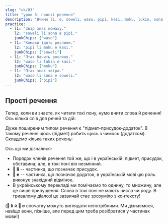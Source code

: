 ```yaml
---
slug: "uk/03"
title: "урок 3: прості речення"
description: "Вчимо li, e, soweli, waso, pipi, kasi, moku, lukin, sona!"
practice:
  - l1: "Звір знає комаху."
    l2: "soweli li sona e pipi."
    junkChips: ["waso"]
  - l1: "Комахи їдять рослини."
    l2: "pipi li moku e kasi."
    junkChips: ["soweli"]
  - l1: "Птах бачить рослину."
    l2: "waso li lukin e kasi."
    junkChips: ["moku"]
  - l1: "Птах знає звіра."
    l2: "waso li sona e soweli."
    junkChips: ["pipi"]
---
```



## Прості речення

Тепер, коли ви знаєте, як читати токі пону, нумо вчити слова й речення!
Ось кілька слів для речей та дій:

<List>
  <Word sl="soweli" m="звір, сухопутна тварина, наприклад кіт, собака, миша, слон" />
  <Word sl="waso" m="птах, наприклад гуска, півень, журавель, сова" />
  <Word sl="pipi" m="комаха, наприклад жук, мураха, муха, павук" />
  <Word sl="kasi" m="рослина, наприклад калина, мох, береза, кактус" />
  <Word sl="moku" m="споживати" />
  <Word sl="lukin" m="бачити" />
  <Word sl="sona" m="знати" />
</List>

Дуже поширеним типом речення є "підмет-присудок-додаток". В такому реченні щось (підмет) робить щось з чимось (додатком). Складемо кілька таких речень:

<List>
  <Sentence sl="soweli li moku e kasi." m="Комаха їсть рослини." />
  <Sentence sl="waso li moku e pipi." m="Птах їсть комаху." />
  <Sentence sl="pipi li lukin e soweli." m="Комаха бачить звіра." />
  <Sentence sl="waso li sona e kasi." m="Пташки бачать рослину." />
</List>

Ось що ми дізналися:

- Порядок членів речення той же, що і в українській: підмет, присудок, обставина; але, в токі поні він незмінний.
- **󱤧 li** -- частинка, що позначає присудок.
- **󱤉 e** -- частинка, що позначає додаток, в українській мові цю роль виконує знахідний відмінок.
- В українському перекладі ми помічаємо то однину, то множину, але це лише припущення. Слова в токі поні не мають числа чи роду. В тривалому діалозі це зазвичай стає зрозуміло з контексту!

(**󱤧 li** й **󱤉 e** спочатку можуть виглядати непотрібними. Ми дізнаємося, навіщо вони, пізніше, але перед цим треба розібратися у частинах мови!)

<Practice exercises={frontmatter.practice} />
